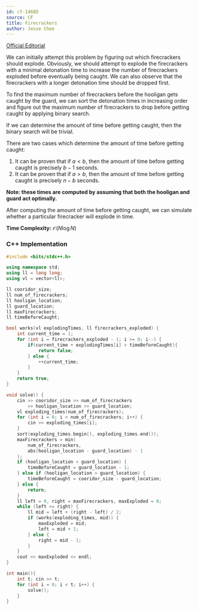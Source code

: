 ```yaml
---
id: cf-1468D
source: CF
title: Firecrackers
author: Jesse Choe
---
```


[Official Editorial](https://assets.codeforces.com/rounds/1468/tutorials.pdf)

We can initially attempt this problem by figuring out which firecrackers should explode. Obviously, we should attempt to explode the firecrackers with a minimal
detonation time to increase the number of firecrackers exploded before eventually being caught. We can also observe that the firecrackers with a longer detonation 
time should be dropped first.

To find the maximum number of firecrackers before the hooligan gets caught by the guard, we can sort the detonation times in increasing order and figure out the
maximum number of firecrackers to drop before getting caught by applying binary search.

If we can determine the amount of time before getting caught, then the binary search will be trivial.

There are two cases which determine the amount of time before getting caught:

1. It can be proven that if $a < b$, then the amount of time before getting caught is precisely $b - 1$ seconds.
2. It can be proven that if $a > b$, then the amount of time before getting caught is precisely $n - b$ seconds.

**Note: these times are computed by assuming that both the hooligan and guard act optimally.**

After computing the amount of time before getting caught, we can simulate whether a particular firecracker will explode in time.

**Time Complexity:** $\mathcal{O}(N\log N)$

<LanguageSection>

<CPPSection>

### C++ Implementation

```cpp
#include <bits/stdc++.h>

using namespace std;
using ll = long long;
using vl = vector<ll>;

ll cooridor_size;
ll num_of_firecrackers;
ll hooligan_location; 
ll guard_location; 
ll maxFirecrackers;
ll timeBeforeCaught;

bool works(vl explodingTimes, ll firecrackers_exploded) {
	int current_time = 1;
	for (int i = firecrackers_exploded - 1; i >= 0; i--) {
		if(current_time + explodingTimes[i] > timeBeforeCaught){
			return false;
		} else {
			++current_time;
		}
	}
	return true;
}

void solve() {
	cin >> cooridor_size >> num_of_firecrackers
		>> hooligan_location >> guard_location;
	vl exploding_times(num_of_firecrackers);
	for (int i = 0; i < num_of_firecrackers; i++) {
		cin >> exploding_times[i];
	}
	sort(exploding_times.begin(), exploding_times.end());
	maxFirecrackers = min(
		num_of_firecrackers,
		abs(hooligan_location - guard_location) - 1
	);
	if (hooligan_location < guard_location) {
		timeBeforeCaught = guard_location - 1;
	} else if (hooligan_location > guard_location) {
		timeBeforeCaught = cooridor_size - guard_location;
	} else {
		return;
	}
	ll left = 0, right = maxFirecrackers, maxExploded = 0;
	while (left <= right) {
		ll mid = left + (right - left) / 2;
		if (works(exploding_times, mid)) {
			maxExploded = mid;
			left = mid + 1;
		} else {
			right = mid - 1;
		}
	}
	cout << maxExploded << endl;
}

int main(){
	int t; cin >> t;
	for (int i = 0; i < t; i++) {
		solve();
	}
}
```

</CPPSection>

</LanguageSection>
